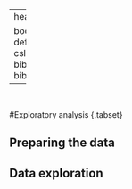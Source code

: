
---
header-includes:
   - \usepackage{bbm}
always_allow_html: yes
output:
  html_document:
    theme: united
    highlight: haddock
    css: "style.css"
    
bookdown::html_document2: default
link-citations: yes
csl: biomed-central.csl
bibliography: bibliography.bib
---
&nbsp;
&nbsp;
&nbsp;
    
#Exploratory analysis {.tabset}



## Preparing the data

## Data exploration
